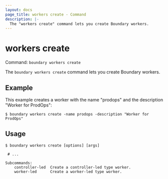 ```yaml
---
layout: docs
page_title: workers create - Command
description: |-
  The "workers create" command lets you create Boundary workers.
---
```


# workers create

Command: `boundary workers create`

The `boundary workers create` command lets you create Boundary workers.

## Example

This example creates a worker with the name "prodops" and the description "Worker for ProdOps":

```shell-session
$ boundary workers create -name prodops -description "Worker for ProdOps"
```

## Usage

<CodeBlockConfig hideClipboard>

```shell-session
$ boundary workers create [options] [args]

 # ...

Subcommands:
    controller-led  Create a controller-led type worker.
    worker-led      Create a worker-led type worker.
```

</CodeBlockConfig>